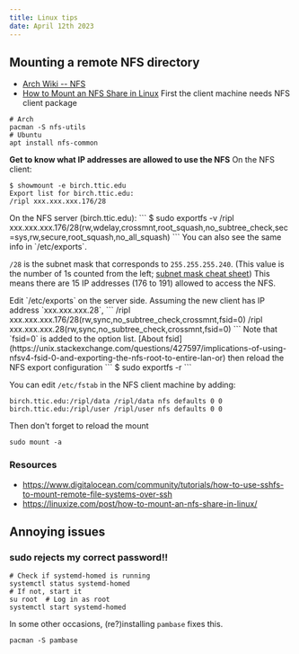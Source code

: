 ```yaml
---
title: Linux tips
date: April 12th 2023
---
```


## Mounting a remote NFS directory
- [Arch Wiki -- NFS](https://wiki.archlinux.org/title/NFS)
- [How to Mount an NFS Share in Linux](https://linuxize.com/post/how-to-mount-an-nfs-share-in-linux/)
First the client machine needs NFS client package
```
# Arch
pacman -S nfs-utils
# Ubuntu
apt install nfs-common
```

**Get to know what IP addresses are allowed to use the NFS**
On the NFS client:
```
$ showmount -e birch.ttic.edu
Export list for birch.ttic.edu:
/ripl xxx.xxx.xxx.176/28
```

<Collapse title="On the NFS server side">
On the NFS server (birch.ttic.edu):
```
$ sudo exportfs -v
/ripl         	xxx.xxx.xxx.176/28(rw,wdelay,crossmnt,root_squash,no_subtree_check,sec=sys,rw,secure,root_squash,no_all_squash)
```
You can also see the same info in `/etc/exports`.
</Collapse>


`/28` is the subnet mask that corresponds to `255.255.255.240`.
(This value is the number of 1s counted from the left; [subnet mask cheat sheet](https://dnsmadeeasy.com/support/subnet))
This means there are 15 IP addresses (176 to 191) allowed to access the NFS.

<Collapse title="If the NFS client is not in the allowed IP list">
Edit `/etc/exports` on the server side.
Assuming the new client has IP address `xxx.xxx.xxx.28`,
```
/ripl xxx.xxx.xxx.176/28(rw,sync,no_subtree_check,crossmnt,fsid=0)
/ripl xxx.xxx.xxx.28(rw,sync,no_subtree_check,crossmnt,fsid=0)
```
Note that `fsid=0` is added to the option list. [About fsid](https://unix.stackexchange.com/questions/427597/implications-of-using-nfsv4-fsid-0-and-exporting-the-nfs-root-to-entire-lan-or)
then reload the NFS export configuration
```
$ sudo exportfs -r
```
</Collapse>

You can edit `/etc/fstab` in the NFS client machine by adding:
```
birch.ttic.edu:/ripl/data /ripl/data nfs defaults 0 0
birch.ttic.edu:/ripl/user /ripl/user nfs defaults 0 0
```

Then don't forget to reload the mount
```
sudo mount -a
```

### Resources
- https://www.digitalocean.com/community/tutorials/how-to-use-sshfs-to-mount-remote-file-systems-over-ssh
- https://linuxize.com/post/how-to-mount-an-nfs-share-in-linux/


## Annoying issues

### sudo rejects my correct password!!
```
# Check if systemd-homed is running
systemctl status systemd-homed
# If not, start it
su root  # Log in as root
systemctl start systemd-homed
```

In some other occasions, (re?)installing `pambase` fixes this.
```
pacman -S pambase
```
